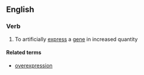 ==English==

===Verb===
{{en-verb|es}}

# {{context|genetics|lang=en}} To artificially [[express]] a [[gene]] in increased quantity

====Related terms====
*[[overexpression]]